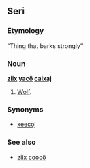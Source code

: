 ==Seri==
===Etymology===
“Thing that barks strongly”
===Noun===
'''[[ziix]] [[yacö]] [[caixaj]]'''

#[[Wolf]].
===Synonyms===
*[[xeecoj]]
===See also===
*[[ziix coocö]]